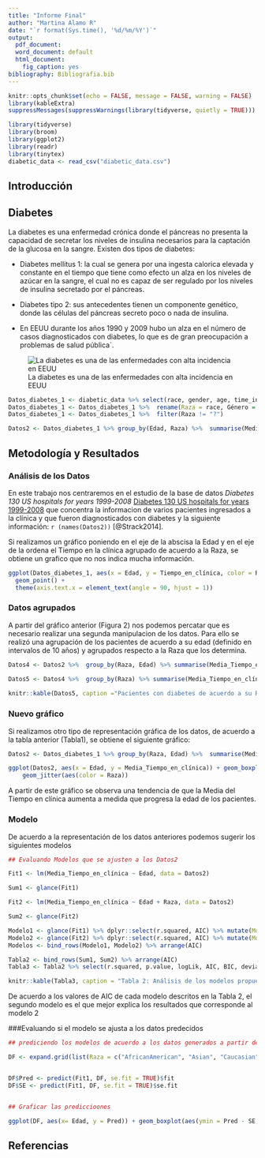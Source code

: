 ```yaml
---
title: "Informe Final"
author: "Martina Alamo R"
date: "`r format(Sys.time(), '%d/%m/%Y')`"
output:
  pdf_document: 
  word_document: default
  html_document:
    fig_caption: yes
bibliography: Bibliografia.bib
---
```


```r
knitr::opts_chunk$set(echo = FALSE, message = FALSE, warning = FALSE)
library(kableExtra)
suppressMessages(suppressWarnings(library(tidyverse, quietly = TRUE)))
```

```r
library(tidyverse)
library(broom)
library(ggplot2)
library(readr)
library(tinytex)
diabetic_data <- read_csv("diabetic_data.csv")
```
## Introducción 

## Diabetes 

La diabetes es una enfermedad crónica donde el páncreas no presenta la capacidad de secretar los niveles de insulina necesarios para la captación de la glucosa en la sangre. Existen dos tipos de diabetes:

- Diabetes mellitus 1: la cual se genera por una ingesta calorica elevada y constante en el tiempo que tiene como efecto un alza en los niveles de azúcar en la sangre, el cual no es capaz de ser regulado por los niveles de insulina secretado por el páncreas. 

- Diabetes tipo 2: sus antecedentes tienen un componente genético, donde las células del páncreas secreto poco o nada de insulina.

- En EEUU durante los años 1990 y 2009 hubo un alza en el número de casos diagnosticados con diabetes, lo que es de gran preocupación a problemas de salud pública´.

![La diabetes es una de las enfermedades con alta incidencia en EEUU](imagen2.jpg)
 
 
```r
Datos_diabetes_1 <- diabetic_data %>% select(race, gender, age, time_in_hospital, num_lab_procedures, num_procedures, num_medications, max_glu_serum)
Datos_diabetes_1 <- Datos_diabetes_1 %>%  rename(Raza = race, Género = gender, Edad = age, Tiempo_en_clínica = time_in_hospital, número_procedimientos_lab = num_lab_procedures, número_procedimientos = num_procedures, número_medicamentos = num_medications, Máximo_glucosa_sérica = max_glu_serum )
Datos_diabetes_1 <- Datos_diabetes_1 %>%  filter(Raza != "?")

Datos2 <- Datos_diabetes_1 %>% group_by(Edad, Raza) %>%  summarise(Media_Tiempo_en_clínica = mean(Tiempo_en_clínica),  Número_procedimientos_lab = mean(número_procedimientos_lab), Número_procedimientos = mean(número_procedimientos), Número_medicamentos = mean(número_medicamentos))
```
 

 
 
## Metodología y Resultados
### Análisis de los Datos

En este trabajo nos centraremos en el estudio de la base de datos  *Diabetes 130 US hospitals for years 1999-2008* [Diabetes 130 US hospitals for years 1999-2008 ]("https://www.kaggle.com/brandao/diabetes#diabetic_data.csv") que concentra la informacion de varios pacientes ingresados a la clínica y que fueron diagnosticados con diabetes y la siguiente información: `r (names(Datos2))` [@Strack2014]. 

Si realizamos un gráfico poniendo en el eje de la abscisa la Edad y en el eje de la ordena el Tiempo en la clínica agrupado de acuerdo a la Raza, se obtiene un grafico que no nos indica mucha información.

```r

ggplot(Datos_diabetes_1, aes(x = Edad, y = Tiempo_en_clínica, color = Raza, group = Raza)) +
  geom_point() + 
  theme(axis.text.x = element_text(angle = 90, hjust = 1))
```




### Datos agrupados

A partir del gráfico anterior (Figura 2) nos podemos percatar que es necesario realizar una segunda manipulacion de los datos. Para ello se realizó una agrupación de los pacientes de acuerdo a su edad (definido en intervalos de 10 años) y agrupados respecto a la Raza que los determina.

```r
Datos4 <- Datos2 %>%  group_by(Raza, Edad) %>% summarise(Media_Tiempo_en_clínica= mean(Media_Tiempo_en_clínica), Número_procedimientos_lab = mean(Número_procedimientos_lab), Número_procedimientos = mean(Número_procedimientos), Número_medicamentos = mean(Número_medicamentos))

Datos5 <- Datos4 %>%  group_by(Raza) %>% summarise(Media_Tiempo_en_clínica= mean(Media_Tiempo_en_clínica), Media_Número_procedimientos_lab = mean(Número_procedimientos_lab), Media_Número_medicamentos = mean(Número_medicamentos))
 
knitr::kable(Datos5, caption ="Pacientes con diabetes de acuerdo a su Raza y la media del tiempo de permanencia en clínica, el número de procedimientos realizados y el número de medicamnetos administrados durante la permanencia en la clínica.", digits = 2)
```



### Nuevo gráfico
Si realizamos otro tipo de representación gráfica de los datos, de acuerdo a la tabla anterior (Tabla1), se obtiene el siguiente gráfico:

```r
Datos2 <- Datos_diabetes_1 %>% group_by(Raza, Edad) %>%  summarise(Media_Tiempo_en_clínica = mean(Tiempo_en_clínica),  Número_procedimientos_lab = mean(número_procedimientos_lab), Número_procedimientos = mean(número_procedimientos), Número_medicamentos = mean(número_medicamentos))

ggplot(Datos2, aes(x = Edad, y = Media_Tiempo_en_clínica)) + geom_boxplot() + 
    geom_jitter(aes(color = Raza))
```
 
A partir de este gráfico se observa una tendencia de que la Media del Tiempo en clínica aumenta a medida que progresa la edad de los pacientes.

### Modelo

De acuerdo a la representación de los datos anteriores podemos sugerir los siguientes modelos

```r
## Evaluando Modelos que se ajusten a los Datos2

Fit1 <- lm(Media_Tiempo_en_clínica ~ Edad, data = Datos2)

Sum1 <- glance(Fit1)

Fit2 <- lm(Media_Tiempo_en_clínica ~ Edad + Raza, data = Datos2)

Sum2 <- glance(Fit2)

Modelo1 <- glance(Fit1) %>% dplyr::select(r.squared, AIC) %>% mutate(Modelo = "Fit1")
Modelo2 <- glance(Fit2) %>% dplyr::select(r.squared, AIC) %>% mutate(Modelo = "Fit2")
Modelos <- bind_rows(Modelo1, Modelo2) %>% arrange(AIC)

Tabla2 <- bind_rows(Sum1, Sum2) %>% arrange(AIC)
Tabla3 <- Tabla2 %>% select(r.squared, p.value, logLik, AIC, BIC, deviance)

knitr::kable(Tabla3, caption = "Tabla 2: Análisis de los modelos propuestos.", digits = 2) 

```


De acuerdo a los valores de AIC de cada modelo descritos en la Tabla 2, el segundo modelo es el que mejor explica los resultados que corresponde al modelo 2


###Evaluando si el modelo se ajusta a los datos predecidos

```r

## prediciendo los modelos de acuerdo a los datos generados a partir de los datos propocionados por la base de datos de diabtes

DF <- expand.grid(list(Raza = c("AfricanAmerican", "Asian", "Caucasian", "Hispanic", "Other"), Edad = c("[0-10)", "[10-20)", "[20-30)", "[30-40)", "[40-50)", "[50-60)", "[60-70)", "[70-80)", "[80-90)", "[90-100)")))


DF$Pred <- predict(Fit1, DF, se.fit = TRUE)$fit
DF$SE <- predict(Fit1, DF, se.fit = TRUE)$se.fit


## Graficar las prediccioones

ggplot(DF, aes(x= Edad, y = Pred)) + geom_boxplot(aes(ymin = Pred - SE, ymax = Pred + SE))

```

## Referencias
